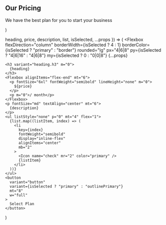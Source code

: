   <section py="8|12|16|24" {...props}>
    <div variant="container">
      <Flexbox flexDirection="column" textAlign="center">
        <h2 variant="heading.h2" m="0">
          Our Pricing
        </h2>
        <p fontSize="xl|2xl" mt="2" textAlign="center">
          We have the best plan for you to start your business
        </p>
      </Flexbox>
      <Grid col="1|2|3" mt="4|6|8" gap="4|6|0">
        <PricingItem
          heading="Basic"
          description="For small and medium-sized businesses"
          price="5"
          list={[
            "Lorem ipsum dolor sit amet",
            "Consectetur adipiscing",
            "Accumsan tincidunt",
          ]}
          roundedRight="null|null|none"
          borderRight="null|null|none"
        />
        <PricingItem
          heading="Plus"
          description="For larger businesses with advanced administration tools"
          price="30"
          list={[
            "Lorem ipsum dolor sit amet",
            "Consectetur adipiscing",
            "Nulla porttitor",
            "Accumsan tincidunt",
          ]}
          isSelected
        />
        <PricingItem
          heading="Custom"
          description="For very large businesses or those in highly regulated industries"
          price="50"
          list={[
            "Lorem ipsum dolor sit amet",
            "Consectetur adipiscing",
            "Nulla porttitor",
            "Accumsan tincidunt",
          ]}
          roundedLeft="null|null|none"
          borderLeft="null|null|none"
        />
      </Grid>
    </div>
  </section>
)

  heading,
  price,
  description,
  list,
  isSelected,
  ...props
}) => (
  <Flexbox
    flexDirection="column"
    borderWidth={isSelected ? 4 : 1}
    borderColor={isSelected ? "primary" : "border"}
    rounded="lg"
    px="4|6|8"
    py={isSelected ? "4|6|16" : "4|6|8"}
    my={isSelected ? 0 : "0|0|8"}
    {...props}
  >
    <h3 variant="heading.h3" m="0">
      {heading}
    </h3>
    <Flexbox alignItems="flex-end" mt="6">
      <p fontSize="6xl" fontWeight="semibold" lineHeight="none" m="0">
        ${price}
      </p>
      <p m="0">/ month</p>
    </Flexbox>
    <p fontSize="md" textAlign="center" mt="6">
      {description}
    </p>
    <ul listStyle="none" p="0" mt="4" flex="1">
      {list.map((listItem, index) => (
        <li
          key={index}
          fontWeight="semibold"
          display="inline-flex"
          alignItems="center"
          mb="2"
        >
          <Icon name="check" mr="2" color="primary" />
          {listItem}
        </li>
      ))}
    </ul>
    <button
      variant="button"
      variant={isSelected ? "primary" : "outlinePrimary"}
      mt="8"
      w="full"
    >
      Select Plan
    </button>
  </Flexbox>
)
